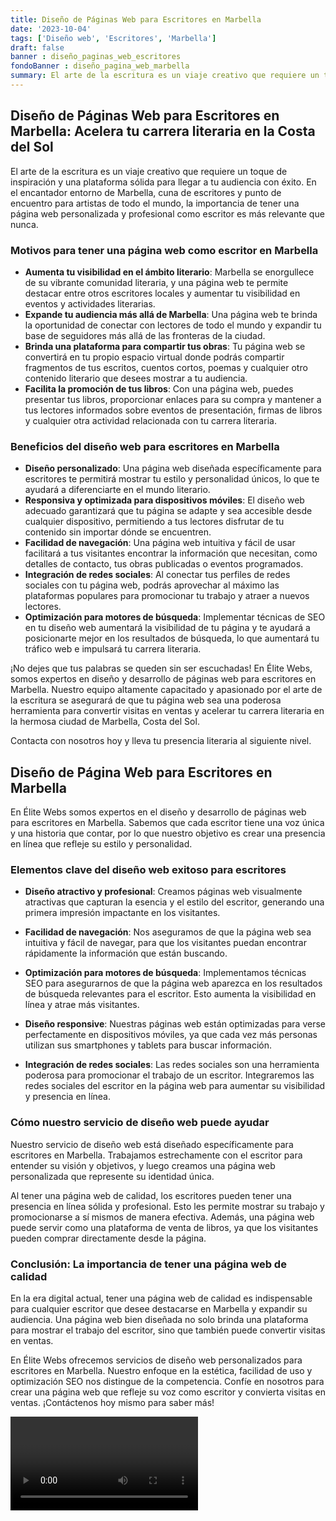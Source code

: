 ```yaml
---
title: Diseño de Páginas Web para Escritores en Marbella
date: '2023-10-04'
tags: ['Diseño web', 'Escritores', 'Marbella']
draft: false
banner : diseño_paginas_web_escritores
fondoBanner : diseño_pagina_web_marbella
summary: El arte de la escritura es un viaje creativo que requiere un toque de inspiración y una plataforma sólida para llegar a tu audiencia con éxito. En el encantador entorno de Marbella, cuna de escritores y punto de encuentro para artistas de todo el mundo, la importancia de tener una página web personalizada y profesional como escritor es más relevante que nunca.
---
```


## Diseño de Páginas Web para Escritores en Marbella: Acelera tu carrera literaria en la Costa del Sol

El arte de la escritura es un viaje creativo que requiere un toque de inspiración y una plataforma sólida para llegar a tu audiencia con éxito. En el encantador entorno de Marbella, cuna de escritores y punto de encuentro para artistas de todo el mundo, la importancia de tener una página web personalizada y profesional como escritor es más relevante que nunca.

### Motivos para tener una página web como escritor en Marbella

- **Aumenta tu visibilidad en el ámbito literario**: Marbella se enorgullece de su vibrante comunidad literaria, y una página web te permite destacar entre otros escritores locales y aumentar tu visibilidad en eventos y actividades literarias.
- **Expande tu audiencia más allá de Marbella**: Una página web te brinda la oportunidad de conectar con lectores de todo el mundo y expandir tu base de seguidores más allá de las fronteras de la ciudad.
- **Brinda una plataforma para compartir tus obras**: Tu página web se convertirá en tu propio espacio virtual donde podrás compartir fragmentos de tus escritos, cuentos cortos, poemas y cualquier otro contenido literario que desees mostrar a tu audiencia. 
- **Facilita la promoción de tus libros**: Con una página web, puedes presentar tus libros, proporcionar enlaces para su compra y mantener a tus lectores informados sobre eventos de presentación, firmas de libros y cualquier otra actividad relacionada con tu carrera literaria.

### Beneficios del diseño web para escritores en Marbella

- **Diseño personalizado**: Una página web diseñada específicamente para escritores te permitirá mostrar tu estilo y personalidad únicos, lo que te ayudará a diferenciarte en el mundo literario.
- **Responsiva y optimizada para dispositivos móviles**: El diseño web adecuado garantizará que tu página se adapte y sea accesible desde cualquier dispositivo, permitiendo a tus lectores disfrutar de tu contenido sin importar dónde se encuentren.
- **Facilidad de navegación**: Una página web intuitiva y fácil de usar facilitará a tus visitantes encontrar la información que necesitan, como detalles de contacto, tus obras publicadas o eventos programados.
- **Integración de redes sociales**: Al conectar tus perfiles de redes sociales con tu página web, podrás aprovechar al máximo las plataformas populares para promocionar tu trabajo y atraer a nuevos lectores.
- **Optimización para motores de búsqueda**: Implementar técnicas de SEO en tu diseño web aumentará la visibilidad de tu página y te ayudará a posicionarte mejor en los resultados de búsqueda, lo que aumentará tu tráfico web e impulsará tu carrera literaria.

¡No dejes que tus palabras se queden sin ser escuchadas! En Élite Webs, somos expertos en diseño y desarrollo de páginas web para escritores en Marbella. Nuestro equipo altamente capacitado y apasionado por el arte de la escritura se asegurará de que tu página web sea una poderosa herramienta para convertir visitas en ventas y acelerar tu carrera literaria en la hermosa ciudad de Marbella, Costa del Sol.

Contacta con nosotros hoy y lleva tu presencia literaria al siguiente nivel.

<GifSeo />

<Cta />

## Diseño de Página Web para Escritores en Marbella

En Élite Webs somos expertos en el diseño y desarrollo de páginas web para escritores en Marbella. Sabemos que cada escritor tiene una voz única y una historia que contar, por lo que nuestro objetivo es crear una presencia en línea que refleje su estilo y personalidad.

### Elementos clave del diseño web exitoso para escritores

- **Diseño atractivo y profesional**: Creamos páginas web visualmente atractivas que capturan la esencia y el estilo del escritor, generando una primera impresión impactante en los visitantes.

- **Facilidad de navegación**: Nos aseguramos de que la página web sea intuitiva y fácil de navegar, para que los visitantes puedan encontrar rápidamente la información que están buscando.

- **Optimización para motores de búsqueda**: Implementamos técnicas SEO para asegurarnos de que la página web aparezca en los resultados de búsqueda relevantes para el escritor. Esto aumenta la visibilidad en línea y atrae más visitantes.

- **Diseño responsive**: Nuestras páginas web están optimizadas para verse perfectamente en dispositivos móviles, ya que cada vez más personas utilizan sus smartphones y tablets para buscar información.

- **Integración de redes sociales**: Las redes sociales son una herramienta poderosa para promocionar el trabajo de un escritor. Integraremos las redes sociales del escritor en la página web para aumentar su visibilidad y presencia en línea.

### Cómo nuestro servicio de diseño web puede ayudar

Nuestro servicio de diseño web está diseñado específicamente para escritores en Marbella. Trabajamos estrechamente con el escritor para entender su visión y objetivos, y luego creamos una página web personalizada que represente su identidad única.

Al tener una página web de calidad, los escritores pueden tener una presencia en línea sólida y profesional. Esto les permite mostrar su trabajo y promocionarse a sí mismos de manera efectiva. Además, una página web puede servir como una plataforma de venta de libros, ya que los visitantes pueden comprar directamente desde la página.

### Conclusión: La importancia de tener una página web de calidad

En la era digital actual, tener una página web de calidad es indispensable para cualquier escritor que desee destacarse en Marbella y expandir su audiencia. Una página web bien diseñada no solo brinda una plataforma para mostrar el trabajo del escritor, sino que también puede convertir visitas en ventas.

En Élite Webs ofrecemos servicios de diseño web personalizados para escritores en Marbella. Nuestro enfoque en la estética, facilidad de uso y optimización SEO nos distingue de la competencia. Confíe en nosotros para crear una página web que refleje su voz como escritor y convierta visitas en ventas. ¡Contáctenos hoy mismo para saber más!

<Video />

<CtaBot job='Escritores' city='Marbella'/>

<Gmaps query='Marbella+españa+maps' />